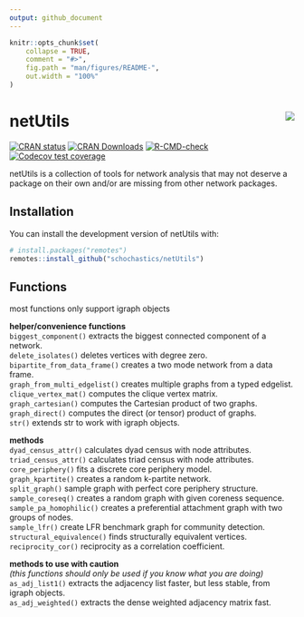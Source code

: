 ```yaml
---
output: github_document
---
```


<!-- README.md is generated from README.Rmd. Please edit that file -->

```r
knitr::opts_chunk$set(
    collapse = TRUE,
    comment = "#>",
    fig.path = "man/figures/README-",
    out.width = "100%"
)
```
#  netUtils  <img src="man/figures/logo.png" align="right"/>

<!-- badges: start -->
[![CRAN status](https://www.r-pkg.org/badges/version/netUtils)](https://CRAN.R-project.org/package=netUtils)
[![CRAN Downloads](https://cranlogs.r-pkg.org/badges/netUtils)](https://CRAN.R-project.org/package=netUtils) 
[![R-CMD-check](https://github.com/schochastics/netUtils/actions/workflows/R-CMD-check.yaml/badge.svg)](https://github.com/schochastics/netUtils/actions/workflows/R-CMD-check.yaml)
[![Codecov test coverage](https://codecov.io/gh/schochastics/netUtils/graph/badge.svg)](https://app.codecov.io/gh/schochastics/netUtils)
<!-- badges: end -->

netUtils is a collection of tools for network analysis that may not deserve a package on their own and/or are missing from other network packages.

## Installation

You can install the development version of netUtils with:

```r
# install.packages("remotes")
remotes::install_github("schochastics/netUtils")
```

## Functions
most functions only support igraph objects

**helper/convenience functions**  
`biggest_component()` extracts the biggest connected component of a network.  
`delete_isolates()` deletes vertices with degree zero.  
`bipartite_from_data_frame()` creates a two mode network from a data frame.  
`graph_from_multi_edgelist()` creates multiple graphs from a typed edgelist.  
`clique_vertex_mat()` computes the clique vertex matrix.  
`graph_cartesian()` computes the Cartesian product of two graphs.  
`graph_direct()` computes the direct (or tensor) product of graphs.  
`str()` extends str to work with igraph objects.  

**methods**  
`dyad_census_attr()` calculates dyad census with node attributes.  
`triad_census_attr()` calculates triad census with node attributes.  
`core_periphery()` fits a discrete core periphery model.  
`graph_kpartite()` creates a random k-partite network.  
`split_graph()` sample graph with perfect core periphery structure.  
`sample_coreseq()` creates a random graph with given coreness sequence.  
`sample_pa_homophilic()` creates a preferential attachment graph with two groups of nodes.  
`sample_lfr()` create LFR benchmark graph for community detection.   
`structural_equivalence()` finds structurally equivalent vertices.    
`reciprocity_cor()` reciprocity as a correlation coefficient.

**methods to use with caution**  
*(this functions should only be used if you know what you are doing)*  
`as_adj_list1()` extracts the adjacency list faster, but less stable, from igraph objects.  
`as_adj_weighted()` extracts the dense weighted adjacency matrix fast.  
